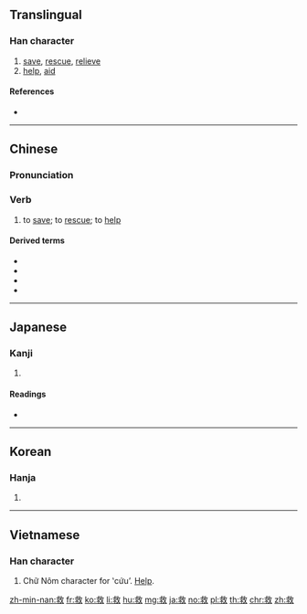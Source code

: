 ==Translingual==

===Han character===
{{Han char|rn=66|rad=攴|as=07|sn=11|four=48140|canj=IEOK|ids=⿰求攵}}

# [[save]], [[rescue]], [[relieve]]
# [[help]], [[aid]]

====References====
* {{Han ref|kx=0471.090|dkj=13221|dj=0823.090|hdz=21460.010|uh=6551|ud=25937|bh=B1CF|bd=45519}}

----

==Chinese==
{{zh-forms}}

===Pronunciation===
{{zh-pron
|m=jiù
|c=gau3
|h=pfs=kiu
|md=
|mn=kiù
|w=
|mc=y
|oc=y
|cat=v
}}

===Verb===
{{zh-verb}}

# to [[save]]; to [[rescue]]; to [[help]]

====Derived terms====
* {{zh-l|救命}}
* {{zh-l|救人}}
* {{zh-l|救護}}
* {{zh-l|救生}}

----

==Japanese==

===Kanji===
{{ja-kanji|grade=4|rs=攴07}}

# {{defn|lang=ja|sort=攴07}}

====Readings====
* {{ja-readings|goon=[[く]] (ku)|kanon=[[きゅう]] (kyū)|kun=[[すくう]] (sukuu), [[すくい]] (sukui)}}

----

==Korean==

===Hanja===
{{ko-hanja|hangeul=구|eumhun=|rv=gu|mr=ku|y=kwu}}

# {{defn|lang=ko|sort=攴07}}

----

==Vietnamese==

===Han character===
{{vi-hantu|cứu|rs=攴07}}

# Chữ Nôm character for ʽcứuʼ. [[Help]].

[[zh-min-nan:救]]
[[fr:救]]
[[ko:救]]
[[li:救]]
[[hu:救]]
[[mg:救]]
[[ja:救]]
[[no:救]]
[[pl:救]]
[[th:救]]
[[chr:救]]
[[zh:救]]